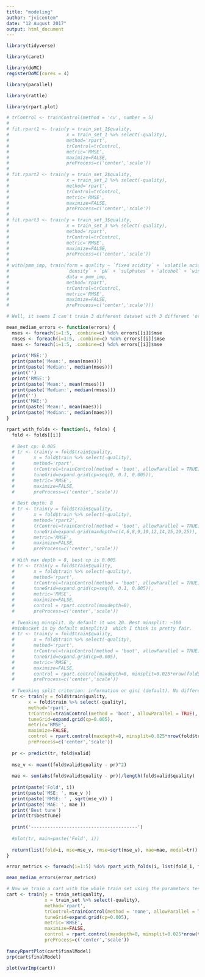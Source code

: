 ```yaml
---
title: "modeling"
author: "jvicentem"
date: "12 August 2017"
output: html_document
---
```


```r
library(tidyverse)

library(caret)

library(doMC)
registerDoMC(cores = 4)

library(parallel)

library(rattle)

library(rpart.plot)
```

```r
# trControl <- trainControl(method = 'cv', number = 5)
# 
# fit.rpart1 <- train(y = train_set_1$quality,
#                     x = train_set_1 %>% select(-quality),
#                     method='rpart', 
#                     trControl=trControl, 
#                     metric='RMSE', 
#                     maximize=FALSE, 
#                     preProcess=c('center','scale'))
# 
# fit.rpart2 <- train(y = train_set_2$quality,
#                     x = train_set_2 %>% select(-quality),
#                     method='rpart', 
#                     trControl=trControl, 
#                     metric='RMSE', 
#                     maximize=FALSE, 
#                     preProcess=c('center','scale'))
# 
# fit.rpart3 <- train(y = train_set_3$quality,
#                     x = train_set_3 %>% select(-quality),
#                     method='rpart', 
#                     trControl=trControl, 
#                     metric='RMSE', 
#                     maximize=FALSE, 
#                     preProcess=c('center','scale'))
# 
# with(pmm_imp, train(form = quality ~ `fixed acidity` + `volatile acidity` + `citric acid` + `residual sugar` + `chlorides` + `free sulfur dioxide` + 
#                     `density` + `pH` + `sulphates` + `alcohol` + `wine_colour` + `other sulfur dioxide`,
#                     data = pmm_imp,
#                     method='rpart', 
#                     trControl=trControl, 
#                     metric='RMSE', 
#                     maximize=FALSE, 
#                     preProcess=c('center','scale')))

# Well, it seems I can't train 3 different dataset with 3 different 'other sulfur dioxide' imputed values and get a "pooled" tree by using pool function from mice library so I'm gonna stick with the set I used to perform PCA.

mean_median_errors <- function(errors) {
  mses <- foreach(i=1:5, .combine=c) %do% errors[[i]]$mse
  rmses <- foreach(i=1:5, .combine=c) %do% errors[[i]]$mse
  maes <- foreach(i=1:5, .combine=c) %do% errors[[i]]$mse
  
  print('MSE:')
  print(paste('Mean:', mean(mses)))
  print(paste('Median:', median(mses)))
  print('')
  print('RMSE:')
  print(paste('Mean:', mean(rmses)))
  print(paste('Median:', median(rmses)))
  print('')
  print('MAE:')
  print(paste('Mean:', mean(maes)))
  print(paste('Median:', median(maes)))  
}

rpart_with_folds <- function(i, folds) {
  fold <- folds[[i]]
  
  # Best cp: 0.005
  # tr <- train(y = fold$train$quality,
  #       x = fold$train %>% select(-quality),
  #       method='rpart',
  #       trControl=trainControl(method = 'boot', allowParallel = TRUE),
  #       tuneGrid=expand.grid(cp=seq(0, 0.1, 0.005)),
  #       metric='RMSE',
  #       maximize=FALSE,
  #       preProcess=c('center','scale'))
  
  # Best depth: 8
  # tr <- train(y = fold$train$quality,
  #       x = fold$train %>% select(-quality),
  #       method='rpart2',
  #       trControl=trainControl(method = 'boot', allowParallel = TRUE),
  #       tuneGrid=expand.grid(maxdepth=c(4,6,8,9,10,12,14,15,19,25)),
  #       metric='RMSE',
  #       maximize=FALSE,
  #       preProcess=c('center','scale'))
  
  # With max depth = 8, best cp is 0.005
  # tr <- train(y = fold$train$quality,
  #       x = fold$train %>% select(-quality),
  #       method='rpart',
  #       trControl=trainControl(method = 'boot', allowParallel = TRUE),
  #       tuneGrid=expand.grid(cp=seq(0, 0.1, 0.005)),
  #       metric='RMSE',
  #       maximize=FALSE,
  #       control = rpart.control(maxdepth=8),
  #       preProcess=c('center','scale'))
  
  # Tweaking minsplit. By default it was 20. Best minsplit: ~100 
  #minbucket is by default minsplit/3  which I think is pretty fair.
  # tr <- train(y = fold$train$quality,
  #       x = fold$train %>% select(-quality),
  #       method='rpart',
  #       trControl=trainControl(method = 'boot', allowParallel = TRUE),
  #       tuneGrid=expand.grid(cp=0.005),
  #       metric='RMSE',
  #       maximize=FALSE,
  #       control = rpart.control(maxdepth=8, minsplit=0.025*nrow(fold$train)),
  #       preProcess=c('center','scale'))
  
  # Tweaking split criterion: information or gini (default). No difference between them
  tr <- train(y = fold$train$quality,
        x = fold$train %>% select(-quality),
        method='rpart',
        trControl=trainControl(method = 'boot', allowParallel = TRUE),
        tuneGrid=expand.grid(cp=0.005),
        metric='RMSE',
        maximize=FALSE,
        control = rpart.control(maxdepth=8, minsplit=0.025*nrow(fold$train), parms=list(split='information')),
        preProcess=c('center','scale'))
  
  pr <- predict(tr, fold$valid)
  
  mse_v <- mean((fold$valid$quality - pr)^2)
  
  mae <- sum(abs(fold$valid$quality - pr))/length(fold$valid$quality)
  
  print(paste('Fold', i))
  print(paste('MSE: ', mse_v ))
  print(paste('RMSE: ' , sqrt(mse_v)) )
  print(paste('MAE: ', mae ))
  print('Best tune')
  print(tr$bestTune)
  
  print('---------------------------------------')
        
  #plot(tr, main=paste('Fold', i))
  
  return(list(fold=i, mse=mse_v, rmse=sqrt(mse_v), mae=mae, model=tr))
}

error_metrics <- foreach(i=1:5) %do% rpart_with_folds(i, list(fold_1, fold_2, fold_3, fold_4, fold_5))

mean_median_errors(error_metrics)

# Now we train a cart with the whole train set using the parameters tested in the different folds
cart <- train(y = train_set$quality,
              x = train_set %>% select(-quality),
              method='rpart',
              trControl=trainControl(method = 'none', allowParallel = TRUE),
              tuneGrid=expand.grid(cp=0.005),
              metric='RMSE',
              maximize=FALSE,
              control = rpart.control(maxdepth=8, minsplit=0.025*nrow(train_set)),
              preProcess=c('center','scale'))
  
fancyRpartPlot(cart$finalModel)
prp(cart$finalModel) 

plot(varImp(cart))
```

